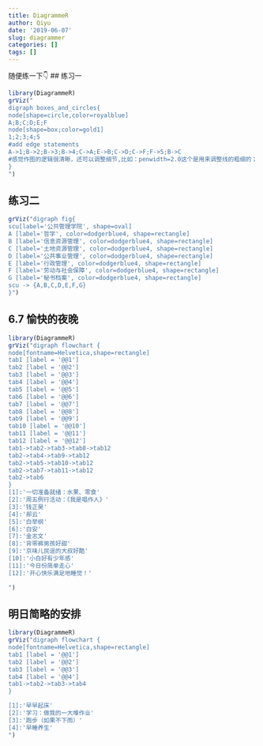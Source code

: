 ```yaml
---
title: DiagrammeR
author: Qiyu
date: '2019-06-07'
slug: diagrammer
categories: []
tags: []
---
```

随便练一下👇
## 练习一
```r
library(DiagrammeR)
grViz("
digraph boxes_and_circles{
node[shape=circle,color=royalblue] 
A;B;C;D;E;F
node[shape=box;color=gold1]
1;2;3;4;5
#add edge statements
A->1;B->2;B->3;B->4;C->A;E->B;C->D;C->F;F->5;B->C
#感觉作图的逻辑很清晰，还可以调整细节,比如：penwidth=2.0这个是用来调整线的粗细的；arrowhead=diamond这个是用来调整箭头的形状的
}     
")
```

## 练习二
```r
grViz("digraph fig{
scu[label='公共管理学院', shape=oval]
A [label='哲学', color=dodgerblue4, shape=rectangle]
B [label='信息资源管理', color=dodgerblue4, shape=rectangle]
C [label='土地资源管理', color=dodgerblue4, shape=rectangle]
D [label='公共事业管理', color=dodgerblue4, shape=rectangle]
E [label='行政管理', color=dodgerblue4, shape=rectangle]
F [label='劳动与社会保障', color=dodgerblue4, shape=rectangle]
G [label='秘书档案', color=dodgerblue4, shape=rectangle]
scu -> {A,B,C,D,E,F,G}
}")
```



## 6.7 愉快的夜晚

```r
library(DiagrammeR)
grViz("digraph flowchart {
node[fontname=Helvetica,shape=rectangle]
tab1 [label = '@@1']
tab2 [label = '@@2']
tab3 [label = '@@3']
tab4 [label = '@@4']
tab5 [label = '@@5']
tab6 [label = '@@6']
tab7 [label = '@@7']
tab8 [label = '@@8']
tab9 [label = '@@9']
tab10 [label = '@@10']
tab11 [label = '@@11']
tab12 [label = '@@12']
tab1->tab2->tab3->tab8->tab12
tab2->tab4->tab9->tab12
tab2->tab5->tab10->tab12
tab2->tab7->tab11->tab12
tab2->tab6
} 
[1]:'一切准备就绪：水果、零食'    
[2]:'周五例行活动：《我是唱作人》' 
[3]:'钱正昊' 
[4]:'郝云' 
[5]:'白举纲'
[6]:'白安'
[7]:'金志文'
[8]:'背带裤男孩好甜'
[9]:'京味儿民谣的大叔好酷'
[10]:'小白好有少年感'
[11]:'今日份简单走心'
[12]:'开心快乐满足地睡觉！'

")
```

## 明日简略的安排
```r
library(DiagrammeR)
grViz("digraph flowchart {
node[fontname=Helvetica,shape=rectangle]
tab1 [label = '@@1']
tab2 [label = '@@2']
tab3 [label = '@@3']
tab4 [label = '@@4']
tab1->tab2->tab3->tab4
}

[1]:'早早起床'    
[2]:'学习：做我的一大堆作业' 
[3]:'跑步（如果不下雨）' 
[4]:'早睡养生' 
")
```


